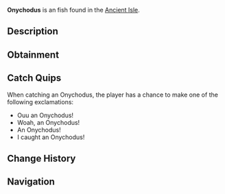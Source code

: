 {{FishInfobox
|image          = Onychodus.png
|rarity         = Uncommon
|sea            = First Sea
|location       = [[Ancient Isle]]
|sublocation    = 
|sources        = Fishing Rod
|radar_location = 
|xp             = 110
|weather        = 
|time           = Night
|season         = 
|bait           = 
|base_weight    = 140
|base_value     = 115
|weight_range   = 40
|base_chance    = 55
|base_resil     = 60
}}
'''Onychodus''' is an {{Rarity|Uncommon}} fish found in the [[Ancient Isle]].

== Description ==
{{Description|Onychodus is a genus of prehistoric lobe-finned fish from the Devonian period, approximately 400 million years ago. Known for its distinctive features, Onychodus was an early example of sarcopterygian fish, which includes ancestors of modern lungfish and tetrapods.|Bestiary Entry}}

== Obtainment ==
{{Description|Found around the waters of the Ancient Isle.|Bestiary Hint}}
{{Fish Availability|
Ancient Isle/Surrounding Ocean
|top_rods      = 
Ethereal Prism Rod\76863.98\122396.54;
Fast Rod\73373.38\73345.38;
Rapid Rod\72831.48\70758.96;
Leviathan's Fang Rod\72789.52\83816.07;
No-Life Rod\72622.08\72622.08;
Adventurer's Rod\62583.27\55383.88;
Plastic Rod\62904.7\46300.76;
Fischer's Rod\62874.81\55758.09;
Kraken Rod\60391.42\74690.14;
Fortune Rod\41010.5\61554.48;
Seraphic Rod\71861.36\71861.36;
Trident Rod\66796.28\51505.74;
Depthseeker Rod\66550.04\56056.52;
Verdant Shear Rod\66052.56\61198.43;
Challenger's Rod\65803.39\65803.39;
Rod Of The Forgotten Fang\65585.38\65585.38;
Avalanche Rod\65383.64\50231.92;
Free Spirit Rod\64725.84\51329.39;
Blazebringer Rod\61621.95\57741.65;
Zeus Rod\61166.79\61166.79;
Rod Of The Depths\59534.12\59534.12;
Volcanic Rod\58907.31\46421.3;
Rod Of The Exalted One\56569.25\59742.97;
Steady Rod\34417.11\22003.98
|recommended   = Ethereal Prism Rod
}}

== Catch Quips ==
When catching an Onychodus, the player has a chance to make one of the following exclamations:
* Ouu an Onychodus!
* Woah, an Onychodus!
* An Onychodus!
* I caught an Onychodus!

== Change History ==
{{Change History|{{subst:Current Version}}}}

== Navigation ==
{{Fish Navbox|Ancient Isle}}